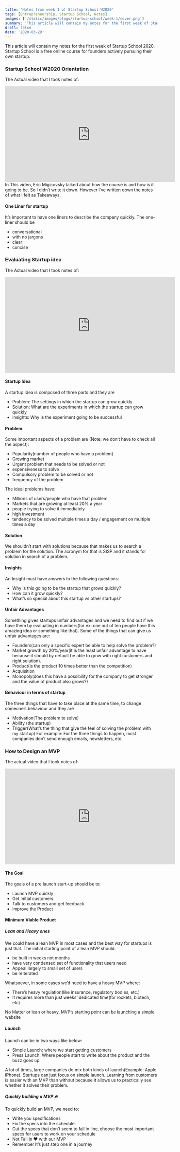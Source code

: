 ```yaml
---
title: 'Notes from week 1 of Startup School W2020'
tags: [Entrepreneurship, Startup School, Notes]
images: ['/static/images/blogs/startup-school/week-1/cover.png']
summary: 'This article will contain my notes for the first week of Startup School 2020'
draft: false
date: '2020-03-29'
---
```


This article will contain my notes for the first week of Startup School 2020. Startup School is a free online course for founders actively pursuing their own startup.

### Startup School W2020 Orientation

The Actual video that I took notes of:

<iframe
  width="560"
  height="315"
  src="https://www.youtube-nocookie.com/embed/jVJ9ovLxrKM"
  frameBorder="0"
  allow="accelerometer; autoplay; encrypted-media; gyroscope; picture-in-picture"
  allowFullScreen
></iframe>
In This video, Eric Migicovsky talked about how the course is and how is it going to be. So I didn’t
write it down. However I’ve written down the notes of what I felt as Takeaways.

#### One Liner for startup

It’s important to have one liners to describe the company quickly. The one-liner should be

- conversational
- with no jargons
- clear
- concise

### Evaluating Startup idea

The Actual video that I took notes of:

<iframe
  width="560"
  height="315"
  src="https://www.youtube-nocookie.com/embed/DOtCl5PU8F0"
  frameBorder="0"
  allow="accelerometer; autoplay; encrypted-media; gyroscope; picture-in-picture"
  allowFullScreen
></iframe>

#### Startup Idea

A startup idea is composed of three parts and they are

- Problem: The settings in which the startup can grow quickly
- Solution: What are the experiments in which the startup can grow quickly
- Insights: Why is the experiment going to be successful

#### Problem

Some important aspects of a problem are (Note: we don’t have to check all the aspect):

- Popularity(number of people who have a problem)
- Growing market
- Urgent problem that needs to be solved or not
- expensiveness to solve
- Compulsory problem to be solved or not
- frequency of the problem

The ideal problems have:

- Millions of users/people who have that problem
- Markets that are growing at least 20% a year
- people trying to solve it immediately
- high investment
- tendency to be solved multiple times a day / engagement on multiple times a day

#### Solution

We shouldn’t start with solutions because that makes us to search a problem for the solution. The acronym for that is SISP and it stands for solution in search of a problem.

#### Insights

An Insight must have answers to the following questions:

- Why is this going to be the startup that grows quickly?
- How can it grow quickly?
- What’s so special about this startup vs other startups?

#### Unfair Advantages

Something gives startups unfair advantages and we need to find out if we have them by evaluating in numbers(for ex: one out of ten people have this amazing idea or something like that). Some of the things that can give us unfair advantages are:

- Founders(can only a specific expert be able to help solve the problem?)
- Market growth by 20%/year(it is the least unfair advantage to have because it should by default be able to grow with right customers and right solution).
- Product(is the product 10 times better than the competition)
- Acquisition
- Monopoly(does this have a possibility for the company to get stronger and the value of product also grows?)

#### Behaviour in terms of startup

The three things that have to take place at the same time, to change someone’s behaviour and they are

- Motivation(The problem to solve)
- Ability (the startup)
- Trigger(What’s the thing that give the feel of solving the problem with my startup)
  For example: For the three things to happen, most companies don’t send enough emails, newsletters, etc.

### How to Design an MVP

The actual video that I took notes of:

<iframe
  width="560"
  height="315"
  src="https://www.youtube-nocookie.com/embed/1hHMwLxN6EM"
  frameBorder="0"
  allow="accelerometer; autoplay; encrypted-media; gyroscope; picture-in-picture"
  allowFullScreen
></iframe>

#### The Goal

The goals of a pre launch start-up should be to:

- Launch MVP quickly
- Get Initial customers
- Talk to customers and get feedback
- Improve the Product

#### Minimum Viable Product

##### Lean and Heavy ones

We could have a lean MVP in most cases and the best way for startups is just that. The initial starting point of a lean MVP should:

- be built in weeks not months
- have very condensed set of functionality that users need
- Appeal largely to small set of users
- be reiterated

Whatsoever, in some cases we’d need to have a heavy MVP where:

- There’s heavy regulation(like insurance, regulatory bodies, etc.)
- It requires more than just weeks’ dedicated time(for rockets, biotech, etc)

No Matter or lean or heavy, MVP’s starting point can be launching a simple website

##### Launch

Launch can be in two ways like below:

- Simple Launch: where we start getting customers
- Press Launch: Where people start to write about the product and the buzz goes up

A lot of times, large companies do mix both kinds of launch(Example: Apple iPhone). Startups can just focus on simple launch. Learning from customers is easier with an MVP than without because it allows us to practically see whether it solves their problem.

##### Quickly building a MVP 🔥

To quickly build an MVP, we need to:

- Write you specifications
- Fix the specs into the schedule.
- Cut the specs that don’t seem to fall in line, choose the most important specs for users to work on your schedule
- Not Fall in ❤️ with our MVP
- Remember It’s just step one in a journey

